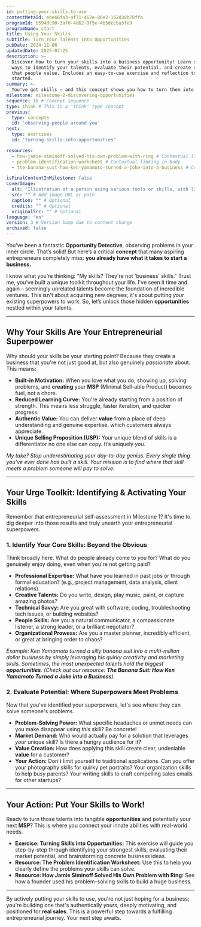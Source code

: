 ```yaml
---
id: putting-your-skills-to-use
contentMetaId: ebe66fa3-4f71-462e-86e2-162d30b78ffa
programId: b594dc90-3af0-4d62-9f5e-4b5dccba3fe9
programName: start
title: Using Your Skills
subtitle: Turn Your Talents into Opportunities
pubDate: 2024-11-06
updatedDate: 2025-07-25
description: >-
  Discover how to turn your skills into a business opportunity! Learn simple
  ways to identify your talents, evaluate their potential, and create solutions
  that people value. Includes an easy-to-use exercise and reflection to get you
  started.
summary: >-
  You've got skills – and this concept shows you how to turn them into cash! Learn to identify your strongest talents, evaluate their potential to solve real problems for others, and brainstorm ways to transform them into a profitable **MSP**. It’s about leveraging what you already do well to find your next big **opportunity**.
milestone: milestone-2-discovering-opportunities
sequence: 16 # concept sequence
type: think # This is a 'think' type concept
previous:
  type: concepts
  id: 'observing-people-around-you'
next:
  type: exercises
  id: 'turning-skills-into-opportunities'

resources:
  - how-jamie-siminoff-solved-his-own-problem-with-ring # Contextual linking in body
  - problem-identification-worksheet # Contextual linking in body
  - the-banana-suit-how-ken-yamamoto-turned-a-joke-into-a-business # Contextual linking in body

isFinalContentInMilestone: false
coverImage:
  alt: "Illustration of a person using various tools or skills, with lightbulbs appearing above, symbolizing turning skills into ideas/opportunities."
  src: "" # Add image URL or path
  caption: "" # Optional
  credits: "" # Optional
  originalSrc: "" # Optional
language: "en"
version: 3 # Version bump due to content change
archived: false
---
```

You’ve been a fantastic **Opportunity Detective**, observing problems in your inner circle. That’s solid! But here’s a critical **concept** that many aspiring entrepreneurs completely miss: **you already have what it takes to start a business.**

I know what you’re thinking: "My skills? They're not 'business' skills." Trust me, you've built a unique toolkit throughout your life. I've seen it time and again – seemingly unrelated talents become the foundation of incredible ventures. This isn't about acquiring new degrees; it's about putting *your* existing superpowers to work. So, let’s unlock those hidden **opportunities** nestled within your talents.

---

## Why Your Skills Are Your Entrepreneurial Superpower

Why should your skills be your starting point? Because they create a business that you're not just good at, but also genuinely *passionate* about. This means:

* **Built-in Motivation:** When you love what you do, showing up, solving problems, and **creating** your **MSP** (Minimal Sell-able Product) becomes fuel, not a chore.
* **Reduced Learning Curve:** You're already starting from a position of strength. This means less struggle, faster iteration, and quicker progress.
* **Authentic Value:** You can deliver **value** from a place of deep understanding and genuine expertise, which customers always appreciate.
* **Unique Selling Proposition (USP):** Your unique blend of skills is a differentiator no one else can copy. It’s uniquely *you*.

*My take? Stop underestimating your day-to-day genius. Every single thing you've ever done has built a skill. Your mission is to find where that skill meets a problem someone will pay to solve.*

---

## Your Urge Toolkit: Identifying & Activating Your Skills

Remember that entrepreneurial self-assessment in Milestone 1? It's time to dig deeper into those results and truly unearth your entrepreneurial superpowers.

### 1. Identify Your Core Skills: Beyond the Obvious

Think broadly here. What do people already come to *you* for? What do you genuinely enjoy doing, even when you're not getting paid?

* **Professional Expertise:** What have you learned in past jobs or through formal education? (e.g., project management, data analysis, client relations).
* **Creative Talents:** Do you write, design, play music, paint, or capture amazing photos?
* **Technical Savvy:** Are you great with software, coding, troubleshooting tech issues, or building websites?
* **People Skills:** Are you a natural communicator, a compassionate listener, a strong leader, or a brilliant negotiator?
* **Organizational Prowess:** Are you a master planner, incredibly efficient, or great at bringing order to chaos?

*Example: Ken Yamamoto turned a silly banana suit into a multi-million dollar business by simply leveraging his quirky creativity and marketing skills. Sometimes, the most unexpected talents hold the biggest **opportunities**. (Check out our resource: **The Banana Suit: How Ken Yamamoto Turned a Joke into a Business**).*

### 2. Evaluate Potential: Where Superpowers Meet Problems

Now that you've identified your superpowers, let's see where they can solve someone's problems.

* **Problem-Solving Power:** What specific headaches or unmet needs can you make disappear using *this* skill? Be concrete!
* **Market Demand:** Who would actually pay for a solution that leverages *your* unique skill? Is there a hungry audience for it?
* **Value Creation:** How does applying this skill create clear, undeniable **value** for a customer?
* **Your Action:** Don't limit yourself to traditional applications. Can you offer your photography skills for quirky pet portraits? Your organization skills to help busy parents? Your writing skills to craft compelling sales emails for other startups?

---

## Your Action: Put Your Skills to Work!

Ready to turn those talents into tangible **opportunities** and potentially your next **MSP**? This is where you connect your innate abilities with real-world needs.

* **Exercise: Turning Skills into Opportunities:** This exercise will guide you step-by-step through identifying your strongest skills, evaluating their market potential, and brainstorming concrete business ideas.
* **Resource: The Problem Identification Worksheet:** Use this to help you clearly define the problems your skills can solve.
* **Resource: How Jamie Siminoff Solved His Own Problem with Ring:** See how a founder used his problem-solving skills to build a huge business.

---

By actively putting your skills to use, you're not just hoping for a business; you're building one that's authentically *yours*, deeply motivating, and positioned for **real sales**. This is a powerful step towards a fulfilling entrepreneurial journey. Your next step awaits.
